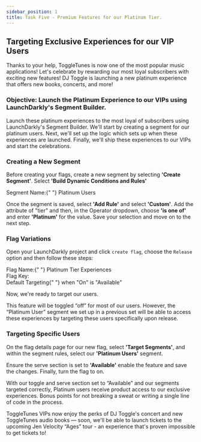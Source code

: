 ```yaml
---
sidebar_position: 1
title: Task Five - Premium Features for our Platinum Tier.
---
```



## Targeting Exclusive Experiences for our VIP Users

Thanks to your help, ToggleTunes is now one of the most popular music applications! Let's celebrate by rewarding our most loyal subscribers with exciting new features! DJ Toggle is launching a new platinum experience that offers new books, concerts, and more!

### Objective\: Launch the Platinum Experience to our VIPs using LaunchDarkly's Segment Builder.
Launch these platinum experiences to the most loyal of subscribers using LaunchDarkly's Segment Builder. We'll start by creating a segment for our platinum users. Next, we'll set up the logic which sets up when these experiences are launched. Finally, we'll ship these experiences to our VIPs and start the celebrations.

### Creating a New Segment

Before creating your flags, create a new segment by selecting **'Create Segment'**. Select **'Build Dynamic Conditions and Rules'**

<div className="text-lg font-bold text-blue-500">
  Segment Name:{" "}
  <span className="text-black dark:text-white font-normal">
    Platinum Users
  </span>
</div>

Once the segment is saved, select **'Add Rule'** and select **'Custom'**. Add the attribute of "tier" and then, in the Operator dropdown, choose **'is one of'** and enter **'Platinum'** for the value. Save your selection and move on to the next step.

### Flag Variations
Open your LaunchDarkly project and click `create flag`, choose the `Release` option and then follow these steps:

<div className="text-lg font-bold text-blue-500">
  Flag Name:{" "}
  <span className="text-black dark:text-white font-normal">
    Platinum Tier Experiences
  </span>
</div>

<div className="flex items-center space-x-3">
  <span className="text-lg text-blue-500 font-bold">Flag Key:</span>
  <CopyField value="platinumtier" client:load />
</div>

<div className="text-lg font-bold text-blue-500">
  Default Targeting{" "}
  <span className="text-black dark:text-white font-normal">
    when "On" is "Available"
  </span>
</div>

Now, we're ready to target our users.

This feature will be toggled “off” for most of our users.  However, the “Platinum User” segment we set up in a previous set will be able to access these experiences by targeting these users specifically upon release.

### Targeting Specific Users

On the flag details page for our new flag, select **'Target Segments'**, and within the segment rules, select our **'Platinum Users'** segment.

Ensure the serve section is set to **'Available'** enable the feature and save the changes. Finally, turn the flag to on.

With our toggle and serve section set to “Available” and our segments targeted correctly, Platinum users receive product access to our exclusive experiences. Bonus points for not breaking a sweat or writing a single line of code in the process.

ToggleTunes VIPs now enjoy the perks of DJ Toggle's concert and new ToggleTunes audio books — soon, we'll be able to launch tickets to the upcoming Jen Velocity “Ages” tour - an experience that's proven impossible to get tickets to!
